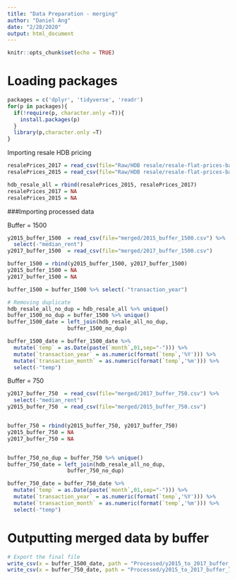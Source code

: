 ```yaml
---
title: "Data Preparation - merging"
author: "Daniel Ang"
date: "2/28/2020"
output: html_document
---
```


```r
knitr::opts_chunk$set(echo = TRUE)
```


# Loading packages
```r
packages = c('dplyr', 'tidyverse', 'readr')
for(p in packages){
  if(!require(p, character.only =T)){
    install.packages(p)
  }
  library(p,character.only =T)
}
```



Importing resale HDB pricing
```r
resalePrices_2017 = read_csv(file="Raw/HDB resale/resale-flat-prices-based-on-registration-date-from-jan-2017-onwards.csv")
resalePrices_2015 = read_csv(file="Raw/HDB resale/resale-flat-prices-based-on-registration-date-from-jan-2015-to-dec-2016.csv")

hdb_resale_all = rbind(resalePrices_2015, resalePrices_2017)
resalePrices_2017 = NA
resalePrices_2015 = NA
```


###Importing processed data

Buffer = 1500
```r
y2015_buffer_1500  = read_csv(file="merged/2015_buffer_1500.csv") %>%
  select(-"median_rent")
y2017_buffer_1500  = read_csv(file="merged/2017_buffer_1500.csv")

buffer_1500 = rbind(y2015_buffer_1500, y2017_buffer_1500)
y2015_buffer_1500 = NA
y2017_buffer_1500 = NA

buffer_1500 = buffer_1500 %>% select(-"transaction_year")

# Removing duplicate
hdb_resale_all_no_dup = hdb_resale_all %>% unique()
buffer_1500_no_dup = buffer_1500 %>% unique()
buffer_1500_date = left_join(hdb_resale_all_no_dup,
                   buffer_1500_no_dup)

buffer_1500_date = buffer_1500_date %>% 
  mutate(`temp` = as.Date(paste(`month`,01,sep="-"))) %>%
  mutate(`transaction_year` = as.numeric(format(`temp`,'%Y'))) %>%
  mutate(`transaction_month` = as.numeric(format(`temp`,'%m'))) %>%
  select(-"temp")
```

Buffer = 750
```r
y2017_buffer_750  = read_csv(file="merged/2017_buffer_750.csv") %>%
  select(-"median_rent")
y2015_buffer_750  = read_csv(file="merged/2015_buffer_750.csv")


buffer_750 = rbind(y2015_buffer_750, y2017_buffer_750)
y2015_buffer_750 = NA
y2017_buffer_750 = NA


buffer_750_no_dup = buffer_750 %>% unique()
buffer_750_date = left_join(hdb_resale_all_no_dup,
                   buffer_750_no_dup)

buffer_750_date = buffer_750_date %>% 
  mutate(`temp` = as.Date(paste(`month`,01,sep="-"))) %>%
  mutate(`transaction_year` = as.numeric(format(`temp`,'%Y'))) %>%
  mutate(`transaction_month` = as.numeric(format(`temp`,'%m'))) %>%
  select(-"temp")
```

# Outputting merged data by buffer
```r
# Export the final file
write_csv(x = buffer_1500_date, path = "Processed/y2015_to_2017_buffer_1500.csv")
write_csv(x = buffer_750_date, path = "Processed/y2015_to_2017_buffer_750.csv")
```